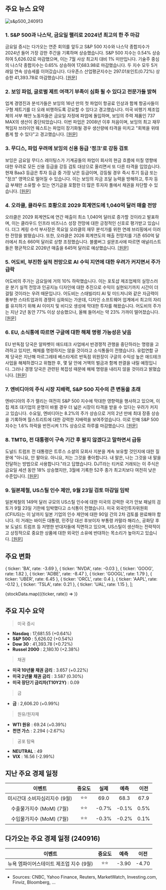 ## 주요 뉴스 요약

![s&p500_240913](/map/240913.png)

### 1. **S&P 500과 나스닥, 금요일 랠리로 2024년 최고의 한 주 마감**

금요일 증시는 다가오는 연준 회의를 앞두고 S&P 500 지수와 나스닥 종합지수가 2024년 들어 가장 강한 주간을 기록하며 상승했습니다. S&P 500 지수는 0.54% 상승하여 5,626.02로 마감했으며, 이는 7월 사상 최고치 대비 1% 미만입니다. 기술주 중심의 나스닥 종합지수는 0.65% 상승하여 17,683.98로 마감했습니다. 두 지수 모두 5거래일 연속 상승세를 이어갔습니다. 다우존스 산업평균지수는 297.01포인트(0.72%) 상승한 41,393.78로 마감했습니다. [[원문]](https://www.cnbc.com/2024/09/12/stock-market-today-live-updates.html)

### 2. **보잉 파업, 글로벌 제트 여객기 부족이 심화 될 수 있다고 전문가들 밝혀**

업계 경영진과 분석가들은 보잉의 16년 만의 첫 파업이 항공료 인상과 함께 항공사들이 구형 제트기를 더 오래 비행하도록 강요할 수 있다고 경고했습니다. 미국 비행기 제조업체의 서부 해안 노동자들은 금요일 자정에 파업에 돌입하며, 보잉의 주력 제품인 737 MAX의 생산이 중단되었습니다. 이번 파업은 2008년 이후 처음이며, 보잉의 최고 재무 책임자 브라이언 웨스트는 파업이 장기화될 경우 생산량에 타격을 미치고 "회복을 위태롭게 할 수 있다"고 경고했습니다. [[원문]](https://finance.yahoo.com/news/boeing-strike-could-exacerbate-global-221601694.html)

### 3. **무디스, 파업 우려에 보잉의 신용 등급 '정크'로 강등 검토**

보잉은 금요일 무디스 레이팅스가 기계공들의 파업이 회사의 현금 흐름에 미칠 영향에 대한 우려로 모든 신용 등급을 강등 검토 대상으로 올리면서 또 다른 타격을 입었습니다. 현재 Baa3 등급은 투자 등급 중 가장 낮은 등급이며, 강등될 경우 즉시 투기 등급 또는 "정크" 영역으로 떨어질 수 있습니다. 이는 보잉의 자금 조달 능력을 방해하고, 투자 등급 부채만 소유할 수 있는 연기금을 포함한 더 많은 투자자 풀에서 채권을 차단할 수 있습니다. [[원문]](https://www.marketwatch.com/story/boeings-bonds-are-being-snapped-up-as-stock-slides-on-strike-worries-0498ae92?mod=home-page)

### 4. **오라클, 클라우드 호황으로 2029 회계연도에 1,040억 달러 매출 전망**

오라클은 2029 회계연도에 연간 매출이 최소 1,040억 달러로 증가할 것이라고 발표하며, 이는 클라우드 인프라 비즈니스 성장 전망에 대한 긍정적인 신호로 평가받고 있습니다. 더그 케링 수석 부사장은 목요일 오라클의 재무 분석가를 위한 연례 브리핑에서 이러한 전망을 밝혔습니다. 또한, 오라클은 2026 회계연도의 매출 전망치를 기존 650억 달러에서 최소 660억 달러로 상향 조정했습니다. 블룸버그 설문조사에 따르면 애널리스트들은 평균적으로 2026년 매출을 645억 달러로 예상했습니다. [[원문]](https://finance.yahoo.com/news/oracle-sees-104-billion-sales-201838276.html)

### 5. **어도비, 부진한 실적 전망으로 AI 수익 지연에 대한 우려가 커지면서 주가 급락**

어도비의 주가는 금요일에 거의 10% 하락했습니다. 이는 포토샵 제조업체의 실망스러운 분기 실적 전망과 인공지능 디자인에 대한 추진으로 수익이 실현되기까지 시간이 더 걸릴 것이라는 우려 때문입니다. 어도비는 스태빌리티 AI 및 미드저니와 같은 자금력이 풍부한 스타트업과의 경쟁이 심화되는 가운데, 디자인 소프트웨어 업계에서 최고의 자리를 유지하기 위해 AI 이미지 및 비디오 생성에 막대한 투자를 해왔습니다. 어도비의 주가는 지난 2년 동안 77% 이상 상승했으나, 올해 들어서는 약 23% 가까이 떨어졌습니다. [[원문]](https://finance.yahoo.com/news/adobe-shares-slump-ai-software-121244764.html)

### 6. **EU, 소식통에 따르면 구글에 대한 해체 명령 가능성은 낮음**

EU 반독점 당국은 알파벳이 애드테크 사업에서 반경쟁적 관행을 중단하라는 명령을 고려하고 있지만, 해체를 명령하지는 않을 것이라고 소식통들이 전했습니다. 유럽연합 규제 당국은 지난해 마르그레테 베스타게르 반독점 위원장이 구글의 수익성 높은 애드테크 사업을 해체하겠다고 위협한 후, 몇 달 안에 거액의 벌금과 함께 판결을 내릴 예정입니다. 그러나 경쟁 당국은 관련된 복잡성 때문에 해체 명령을 내리지 않을 것이라고 밝혔습니다. [[원문]](https://www.reuters.com/technology/eu-break-up-order-google-unlikely-now-sources-say-2024-09-13/)

### 7. **엔비디아의 주식 시장 지배력, S&P 500 지수의 큰 변동을 초래**

엔비디아의 주가 랠리는 여전히 S&P 500 지수에 막대한 영향력을 행사하고 있으며, 이 칩 제조 대기업의 운명이 바뀔 경우 더 넓은 시장이 타격을 받을 수 있다는 우려가 커지고 있습니다. 수요일, 엔비디아는 8.2%의 주가 상승으로 거의 2년 만에 최대 장중 상승을 기록하며 월스트리트에 대한 강력한 지배력을 보여주었습니다. 이로 인해 S&P 500 지수는 1.6% 하락을 반전시켜 1.1% 상승으로 하루를 마감했습니다. [[원문]](https://www.reuters.com/technology/nvidias-stock-market-dominance-fuels-big-swings-sp-500-2024-09-13/)

### 8. **TMTG, 전 대통령이 구속 기간 후 팔지 않겠다고 말하면서 급등**

도널드 트럼프 전 대통령은 트루스 소셜의 모회사 지분을 계속 보유할 것인지에 대한 질문에 "아니요, 안 팔아요. 아니요, 저는 그것을 좋아합니다. 내 말은, 나는 그것을 내 말을 전달하는 방법으로 사용합니다."라고 답했습니다. DJT라는 티커로 거래되는 이 주식은 금요일 세션 동안 18% 상승했지만, 3월에 기록한 52주 종가 최고치보다 여전히 낮은 수준입니다. [[원문]](https://www.marketwatch.com/story/trump-social-media-stock-djt-soars-as-former-president-says-he-wont-sell-when-lockup-period-ends-99bce0ee?mod=home-page)

### 9. **일본제철, US스틸 인수 제안, 9월 23일 검토 마감일 임박**

일본제철의 149억 달러 규모의 US스틸 인수에 대한 미국의 강력한 국가 안보 패널의 검토가 9월 23일 기한에 임박했다고 소식통이 전했습니다. 미국 외국인투자위원회(CFIUS)는 이 날까지 일본 기업의 인수 제안에 대한 90일 간의 2차 검토를 완료해야 합니다. 이 거래는 바이든 대통령, 민주당 대선 후보이자 부통령 카말라 해리스, 공화당 후보 도널드 트럼프 등 저명한 반대자들에 직면하고 있으며, US스틸이 생산하는 전략적이고 상징적으로 중요한 상품에 대한 외국인 소유에 반대하는 목소리가 높아지고 있습니다. [[원문]](https://www.reuters.com/markets/deals/nippon-steel-bid-us-steel-faces-sept-23-review-deadline-sources-say-2024-09-13/)

## 주요 변화

  { ticker: 'BA', rate: -3.69 },
  { ticker: 'NVDA', rate: -0.03 },
  { ticker: 'GOOG', rate: 1.82 },
  { ticker: 'ADBE', rate: -8.47 },
  { ticker: 'GOOGL', rate: 1.79 },
  { ticker: 'UBER', rate: 6.45 },
  { ticker: 'ORCL', rate: 0.4 },
  { ticker: 'AAPL', rate: -0.12 },
  { ticker: 'TSLA', rate: 0.21 },
  { ticker: 'UAL', rate: 1.15 },
];

{stockData.map(({ticker, rate}) => <StockCardMini key={ticker} ticker={ticker} rate={rate}></StockCardMini>)}

## 주요 지수 요약

> 미국 증시

- **Nasdaq** : 17,681.55 (+0.64%)
- **S&P 500** : 5,626.02 (+0.54%)
- **Dow 30** : 41,393.78 (+0.72%)
- **Russel 2000** : 2,180.10 (+2.38%)

> 채권

- **미국 10년물 채권 금리** : 3.657 (+0.22%)
- **미국 2년물 채권 금리** : 3.587 (0.30%)
- **미국 장단기 금리차(T10Y2Y)** : 0.09

> 금

- **금** : 2,606.20 (+0.99%)

> 원유/원자재

- **WTI 원유** : 69.24 (+0.39%)
- **천연 가스** : 2.294 (-2.67%)

> 공포 탐욕

- **NEUTRAL** : 49
- **VIX** : 16.56 (-2.99%)

## 지난 주요 경제 일정

|            이벤트             | 중요도 | 실제  | 예측  | 이전 |
| :---------------------------: | :----: | :---: | :---: | :--: |
| 미시간대 소비자심리지수 (9월) |  ⭐⭐  | 69.0  | 68.3  | 67.9 |
|   수출물가지수 (MoM) (7월)    |  ⭐⭐  | -0.7% | -0.1% | 0.5% |
|   수입물가지수 (MoM) (7월)    |  ⭐⭐  | -0.3% | -0.2% | 0.1% |

## 다가오는 주요 경제 일정 (240916)

|                 이벤트                  | 중요도 | 예측  | 이전  |
| :-------------------------------------: | :----: | :---: | :---: |
| 뉴욕 엠파이어스테이트 제조업 지수 (9월) |  ⭐⭐  | -3.90 | -4.70 |

- Sources: CNBC, Yahoo Finance, Reuters, MarketWatch, Investing.com, Finviz, Bloomberg, ...
